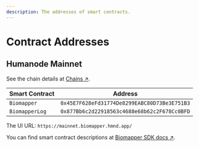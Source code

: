 ```yaml
---
description: The addresses of smart contracts.
---
```


# Contract Addresses

## Humanode Mainnet

See the chain details at [Chains ↗](https://link.humanode.io/docs/chains).

| Smart Contract | Address                                      |
| -------------- | -------------------------------------------- |
| `Biomapper`    | `0x45E7F628eFd31774De8299EABC80D73Be3E751B3` |
| `BiomapperLog` | `0x877Bb6c2d22918563c4688e68b62c2F678Cc0BFD` |

The UI URL: `https://mainnet.biomapper.hmnd.app/`

You can find smart contract descriptions
at [Biomapper SDK docs ↗](https://link.humanode.io/docs/biomapper-sdk).
